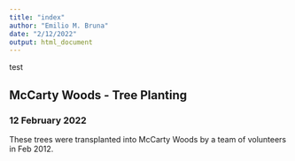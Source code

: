```yaml
---
title: "index"
author: "Emilio M. Bruna"
date: "2/12/2022"
output: html_document
---
```



test
<!-- ```{r setup, include=FALSE} -->
<!-- knitr::opts_chunk$set(echo = TRUE) -->
<!-- library(tidyverse) -->
<!-- library(rmdformats) -->
<!-- library(kableExtra) -->
<!-- ``` -->

## McCarty Woods - Tree Planting 
### 12 February 2022

These trees were transplanted into McCarty Woods by a team of volunteers in Feb 2012.


<!-- ```{r trees, echo = FALSE,warning = FALSE, message=FALSE} -->
<!-- trees<-read_csv("./data_raw/mccarty_20221202.csv") %>%  -->
<!--   mutate(across(.cols = everything(), .fns = tolower)) %>%  -->
<!--   mutate(across(.cols = everything(), .fns = trimws)) %>%  -->
<!--   mutate(across(.cols = c(common_name:species), as.factor)) %>%  -->
<!--   mutate(across(.cols = c(stem_1:stem_3), as.numeric)) -->
<!-- trees$tag_number <- factor(trees$tag_number, ordered = TRUE) -->
<!-- list<-trees %>%  -->
<!--   select(common_name, genus,species) %>%  -->
<!--   group_by(common_name, genus,species) %>%  -->
<!--   summarize(count=n()) %>%  -->
<!--   arrange(desc(count)) -->
<!-- kbl(list) -->
<!-- ``` -->

